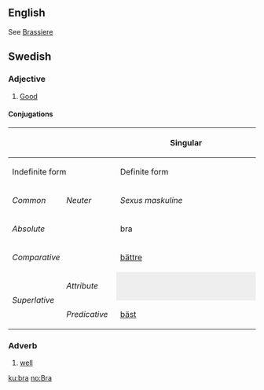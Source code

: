 ==English==

See [[Brassiere]]

==Swedish==

===Adjective===

# [[Good]]

====Conjugations====
{| border=1 cellspacing=0 
|- bgcolor="#FFFFF0" align=center
! rowspan=3 colspan=2 |
! colspan=4 width=400 | Singular
! rowspan=3 width=100 | Plural
|- bgcolor="#FFFFF0" align=center
! colspan=2 width=200 | Indefinite form
! colspan=2 width=200 | Definite form
|- bgcolor="#FFFFF0" align=center
| width=100 | ''Common''
| width=100 | ''Neuter''
| width=100 | ''Sexus maskuline''
| width=100 | ''Other sexus''
|- align=center
| bgcolor="#FFFFF0" colspan=2 width=120 | ''Absolute''
| bra
| bra
| bra
| bra
| bra
|- align=center
| bgcolor="#FFFFF0" colspan=2 | ''Comparative''
| colspan=7 | [[bättre]]
|- align=center
| bgcolor="#FFFFF0" rowspan=2 width=60 | ''Superlative''
| bgcolor="#FFFFF0" width=60 | ''Attribute''
| colspan=2 style="background:#eeeeee" |  
| [[bäste]]
| [[bästa]]
| [[bästa]]
|- align=center 
| bgcolor="#FFFFF0" width=60 | ''Predicative''
| colspan=5 | [[bäst]]
|}

===Adverb===
#[[well]]

[[ku:bra]]
[[no:Bra]]
